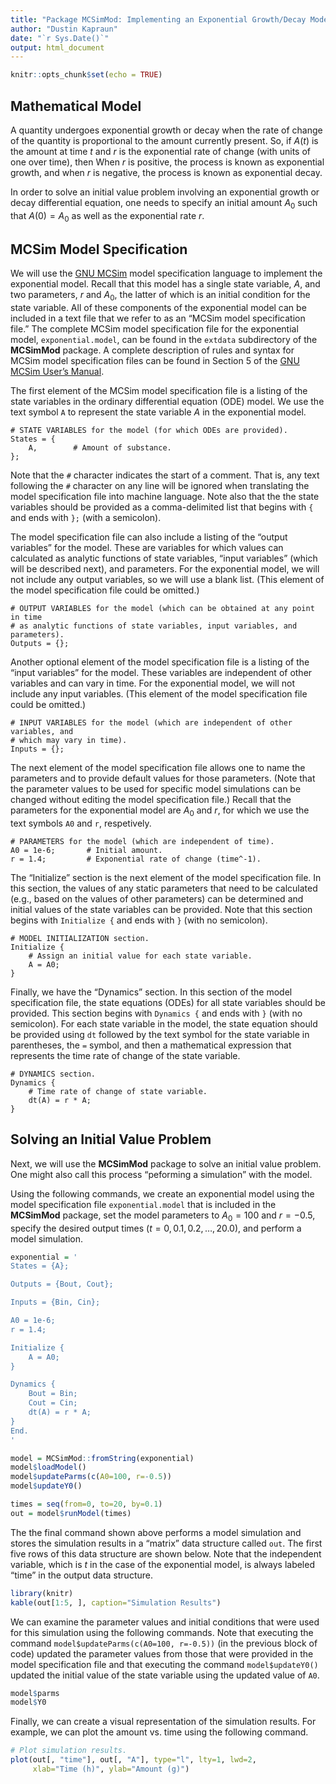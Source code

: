 ```yaml
---
title: "Package MCSimMod: Implementing an Exponential Growth/Decay Model"
author: "Dustin Kapraun"
date: "`r Sys.Date()`"
output: html_document
---
```


```r
knitr::opts_chunk$set(echo = TRUE)
```

## Mathematical Model

A quantity undergoes exponential growth or decay when the rate of change of the quantity is proportional to the amount currently present. So, if $A(t)$ is the amount at time $t$ and $r$ is the exponential rate of change (with units of one over time), then \begin{equation}
  \frac{\textrm{d}}{\textrm{d}t}A(t) = r \cdot A(t).
\end{equation} When $r$ is positive, the process is known as exponential growth, and when $r$ is negative, the process is known as exponential decay.

In order to solve an initial value problem involving an exponential growth or decay differential equation, one needs to specify an initial amount $A_0$ such that $A(0) = A_0$ as well as the exponential rate $r$.

## MCSim Model Specification

We will use the [GNU MCSim](https://www.gnu.org/software/mcsim/) model specification language to implement the exponential model. Recall that this model has a single state variable, $A$, and two parameters, $r$ and $A_0$, the latter of which is an initial condition for the state variable. All of these components of the exponential model can be included in a text file that we refer to as an "MCSim model specification file." The complete MCSim model specification file for the exponential model, `exponential.model`, can be found in the `extdata` subdirectory of the **MCSimMod** package. A complete description of rules and syntax for MCSim model specification files can be found in Section 5 of the [GNU MCSim User's Manual](https://www.gnu.org/software/mcsim/mcsim.html).

The first element of the MCSim model specification file is a listing of the state variables in the ordinary differential equation (ODE) model. We use the text symbol `A` to represent the state variable $A$ in the exponential model.
```verbatim
# STATE VARIABLES for the model (for which ODEs are provided).
States = {
    A,        # Amount of substance.
};
```
Note that the `#` character indicates the start of a comment. That is, any text following the `#` character on any line will be ignored when translating the model specification file into machine language. Note also that the the state variables should be provided as a comma-delimited list that begins with `{` and ends with `};` (with a semicolon).

The model specification file can also include a listing of the "output variables" for the model. These are variables for which values can calculated as analytic functions of state variables, "input variables" (which will be described next), and parameters. For the exponential model, we will not include any output variables, so we will use a blank list. (This element of the model specification file could be omitted.)
```verbatim
# OUTPUT VARIABLES for the model (which can be obtained at any point in time
# as analytic functions of state variables, input variables, and parameters).
Outputs = {};
```

Another optional element of the model specification file is a listing of the "input variables" for the model. These variables are independent of other variables and can vary in time. For the exponential model, we will not include any input variables. (This element of the model specification file could be omitted.)
```verbatim
# INPUT VARIABLES for the model (which are independent of other variables, and
# which may vary in time).
Inputs = {};
```

The next element of the model specification file allows one to name the parameters and to provide default values for those parameters. (Note that the parameter values to be used for specific model simulations can be changed without editing the model specification file.) Recall that the parameters for the exponential model are $A_0$ and $r$, for which we use the text symbols `A0` and `r`, respetively.
```verbatim
# PARAMETERS for the model (which are independent of time).
A0 = 1e-6;       # Initial amount.
r = 1.4;         # Exponential rate of change (time^-1).
```

The "Initialize" section is the next element of the model specification file. In this section, the values of any static parameters that need to be calculated (e.g., based on the values of other parameters) can be determined and initial values of the state variables can be provided. Note that this section begins with `Initialize {` and ends with `}` (with no semicolon).
```verbatim
# MODEL INITIALIZATION section.
Initialize {
    # Assign an initial value for each state variable.
    A = A0;
}
```

Finally, we have the "Dynamics" section. In this section of the model specification file, the state equations (ODEs) for all state variables should be provided. This section begins with `Dynamics {` and ends with `}` (with no semicolon). For each state variable in the model, the state equation should be provided using `dt` followed by the text symbol for the state variable in parentheses, the `=` symbol, and then a mathematical expression that represents the time rate of change of the state variable.
```verbatim
# DYNAMICS section.
Dynamics {
    # Time rate of change of state variable.
    dt(A) = r * A;
}
```

## Solving an Initial Value Problem

Next, we will use the **MCSimMod** package to solve an initial value problem. One might also call this process "peforming a simulation" with the model.

Using the following commands, we create an exponential model using the model specification file `exponential.model` that is included in the **MCSimMod** package, set the model parameters to $A_0 = 100$ and $r = -0.5$, specify the desired output times ($t = 0, 0.1, 0.2, \ldots, 20.0$), and perform a model simulation.
```r

exponential = '
States = {A};

Outputs = {Bout, Cout};

Inputs = {Bin, Cin};

A0 = 1e-6;
r = 1.4;

Initialize {
    A = A0;
}

Dynamics {
    Bout = Bin;
    Cout = Cin;
    dt(A) = r * A;
}
End.
'

model = MCSimMod::fromString(exponential)
model$loadModel()
model$updateParms(c(A0=100, r=-0.5))
model$updateY0()

times = seq(from=0, to=20, by=0.1)
out = model$runModel(times)
```

The the final command shown above performs a model simulation and stores the simulation results in a "matrix" data structure called `out`. The first five rows of this data structure are shown below. Note that the independent variable, which is $t$ in the case of the exponential model, is always labeled "time" in the output data structure.
```r
library(knitr)
kable(out[1:5, ], caption="Simulation Results")
```

We can examine the parameter values and initial conditions that were used for this simulation using the following commands. Note that executing the command `model$updateParms(c(A0=100, r=-0.5))` (in the previous block of code) updated the parameter values from those that were provided in the model specification file and that executing the command `model$updateY0()` updated the initial value of the state variable using the updated value of `A0`.
```r
model$parms
model$Y0
```

Finally, we can create a visual representation of the simulation results. For example, we can plot the amount vs. time using the following command.
```r
# Plot simulation results.
plot(out[, "time"], out[, "A"], type="l", lty=1, lwd=2,
     xlab="Time (h)", ylab="Amount (g)")
```
